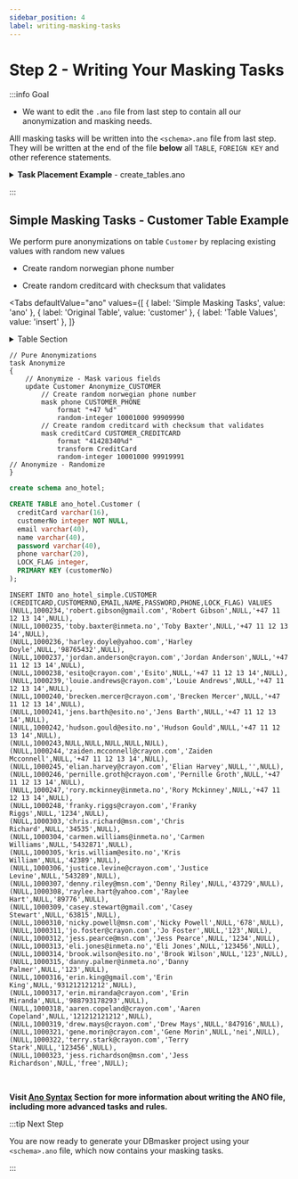 ```yaml
---
sidebar_position: 4
label: writing-masking-tasks
---
```


# Step 2 - Writing Your Masking Tasks

:::info Goal

- We want to edit the `.ano` file from last step to contain all our anonymization and masking needs.

Alll masking tasks will be written into the `<schema>.ano` file from last step. They will be written at the end of the file **below** all `TABLE`, `FOREIGN KEY` and other reference statements.

<details><summary><b>Task Placement Example</b> - create_tables.ano </summary>
<p>

```
table Room
	column ...
table RoomCategory
	column ...

foreign-key
   ...
   ...

/*
Here you need to add your tasks and anonymizations.

task MyTaskName
{
    // Anonymize - Mask various fields
    update CUSTOMER Anonymize_CUSTOMER
		// Create random name from list of firstnames and lastnames
        mask FULLNAME CUSTOMER_FULLNAME
            format "%s %s"
            file src/main/resources/firstname.txt random-order
            file src/main/resources/lastname.txt random-order
		// Create random norwegian phone number
		mask PHONE CUSTOMER_PHONE
			format "+47 %d"
			random-integer 10001000 99909990
        // Create random creditcard with checksum that validates
        mask CREDITCARD CUSTOMER_CREDITCARD
            format "41428340%d"
            transform CreditCard    // Run the CreditCard transformation to set correct checksum digits
            random-integer 10001000 99919991
}
*/
```

</p>
</details>

:::

## Simple Masking Tasks - Customer Table Example

We perform pure anonymizations on table `Customer` by replacing existing values with random new values

- Create random norwegian phone number

- Create random creditcard with checksum that validates


<Tabs
  defaultValue="ano"
  values={[
    { label: 'Simple Masking Tasks', value: 'ano' },
	{ label: 'Original Table', value: 'customer' },
	{ label: 'Table Values', value: 'insert' },
  ]}
>

<TabItem value="ano">

<details><summary>Table Section </summary>
<p>

```ano
table Customer
	column text creditCard
		size 16
	column integer customerNo
	column text email
		size 40
	column text name
		size 40
	column text password
		size 40
	column text phone
		size 20
	column integer LOCK_FLAG
	primary-key customerNo
```

</p>
</details>

```ano
// Pure Anonymizations
task Anonymize
{
	// Anonymize - Mask various fields
	update Customer Anonymize_CUSTOMER
		// Create random norwegian phone number
		mask phone CUSTOMER_PHONE
			format "+47 %d"
			random-integer 10001000 99909990
		// Create random creditcard with checksum that validates
		mask creditCard CUSTOMER_CREDITCARD
			format "41428340%d"
			transform CreditCard
			random-integer 10001000 99919991
// Anonymize - Randomize
}
```

</TabItem>

<TabItem value="customer">

```sql
create schema ano_hotel;

CREATE TABLE ano_hotel.Customer (
  creditCard varchar(16),
  customerNo integer NOT NULL,
  email varchar(40),
  name varchar(40),
  password varchar(40),
  phone varchar(20),
  LOCK_FLAG integer,
  PRIMARY KEY (customerNo)
);
```

</TabItem>

<TabItem value="insert">

```
INSERT INTO ano_hotel_simple.CUSTOMER (CREDITCARD,CUSTOMERNO,EMAIL,NAME,PASSWORD,PHONE,LOCK_FLAG) VALUES
(NULL,1000234,'robert.gibson@gmail.com','Robert Gibson',NULL,'+47 11 12 13 14',NULL),
(NULL,1000235,'toby.baxter@inmeta.no','Toby Baxter',NULL,'+47 11 12 13 14',NULL),
(NULL,1000236,'harley.doyle@yahoo.com','Harley Doyle',NULL,'98765432',NULL),
(NULL,1000237,'jordan.anderson@crayon.com','Jordan Anderson',NULL,'+47 11 12 13 14',NULL),
(NULL,1000238,'esito@crayon.com','Esito',NULL,'+47 11 12 13 14',NULL),
(NULL,1000239,'louie.andrews@crayon.com','Louie Andrews',NULL,'+47 11 12 13 14',NULL),
(NULL,1000240,'brecken.mercer@crayon.com','Brecken Mercer',NULL,'+47 11 12 13 14',NULL),
(NULL,1000241,'jens.barth@esito.no','Jens Barth',NULL,'+47 11 12 13 14',NULL),
(NULL,1000242,'hudson.gould@esito.no','Hudson Gould',NULL,'+47 11 12 13 14',NULL),
(NULL,1000243,NULL,NULL,NULL,NULL,NULL),
(NULL,1000244,'zaiden.mcconnell@crayon.com','Zaiden Mcconnell',NULL,'+47 11 12 13 14',NULL),
(NULL,1000245,'elian.harvey@crayon.com','Elian Harvey',NULL,'',NULL),
(NULL,1000246,'pernille.groth@crayon.com','Pernille Groth',NULL,'+47 11 12 13 14',NULL),
(NULL,1000247,'rory.mckinney@inmeta.no','Rory Mckinney',NULL,'+47 11 12 13 14',NULL),
(NULL,1000248,'franky.riggs@crayon.com','Franky Riggs',NULL,'1234',NULL),
(NULL,1000303,'chris.richard@msn.com','Chris Richard',NULL,'34535',NULL),
(NULL,1000304,'carmen.williams@inmeta.no','Carmen Williams',NULL,'5432871',NULL),
(NULL,1000305,'kris.william@esito.no','Kris William',NULL,'42389',NULL),
(NULL,1000306,'justice.levine@crayon.com','Justice Levine',NULL,'543289',NULL),
(NULL,1000307,'denny.riley@msn.com','Denny Riley',NULL,'43729',NULL),
(NULL,1000308,'raylee.hart@yahoo.com','Raylee Hart',NULL,'89776',NULL),
(NULL,1000309,'casey.stewart@gmail.com','Casey Stewart',NULL,'63815',NULL),
(NULL,1000310,'nicky.powell@msn.com','Nicky Powell',NULL,'678',NULL),
(NULL,1000311,'jo.foster@crayon.com','Jo Foster',NULL,'123',NULL),
(NULL,1000312,'jess.pearce@msn.com','Jess Pearce',NULL,'1234',NULL),
(NULL,1000313,'eli.jones@inmeta.no','Eli Jones',NULL,'123456',NULL),
(NULL,1000314,'brook.wilson@esito.no','Brook Wilson',NULL,'123',NULL),
(NULL,1000315,'danny.palmer@inmeta.no','Danny Palmer',NULL,'123',NULL),
(NULL,1000316,'erin.king@gmail.com','Erin King',NULL,'931212121212',NULL),
(NULL,1000317,'erin.miranda@crayon.com','Erin Miranda',NULL,'988793178293',NULL),
(NULL,1000318,'aaren.copeland@crayon.com','Aaren Copeland',NULL,'121212121212',NULL),
(NULL,1000319,'drew.mays@crayon.com','Drew Mays',NULL,'847916',NULL),
(NULL,1000321,'gene.morin@crayon.com','Gene Morin',NULL,'nei',NULL),
(NULL,1000322,'terry.stark@crayon.com','Terry Stark',NULL,'123456',NULL),
(NULL,1000323,'jess.richardson@msn.com','Jess Richardson',NULL,'free',NULL);
```

</TabItem>

</Tabs>

&nbsp;

**Visit [Ano Syntax](../../ano-syntax/ano-syntax-0.md) Section for more information about writing the ANO file, including more advanced tasks and rules.**

:::tip Next Step

You are now ready to generate your DBmasker project using your `<schema>.ano` file, which now contains your masking tasks.

:::
